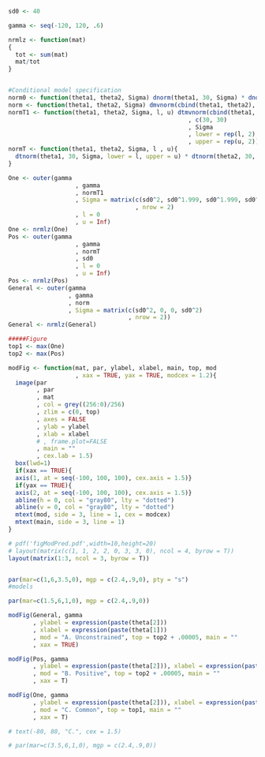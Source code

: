 
```r
sd0 <- 40

gamma <- seq(-120, 120, .6)

nrmlz <- function(mat)
{
  tot <- sum(mat)
  mat/tot
}


#Conditional model specification
norm0 <- function(theta1, theta2, Sigma) dnorm(theta1, 30, Sigma) * dnorm(theta2, 30, Sigma)
norm <- function(theta1, theta2, Sigma) dmvnorm(cbind(theta1, theta2), c(30, 30), Sigma)
normT1 <- function(theta1, theta2, Sigma, l, u) dtmvnorm(cbind(theta1, theta2)
                                                   , c(30, 30)
                                                   , Sigma
                                                   , lower = rep(l, 2)
                                                   , upper = rep(u, 2))
normT <- function(theta1, theta2, Sigma, l , u){
  dtnorm(theta1, 30, Sigma, lower = l, upper = u) * dtnorm(theta2, 30, Sigma, lower = l, upper = u)
}

One <- outer(gamma
                   , gamma
                   , normT1
                   , Sigma = matrix(c(sd0^2, sd0^1.999, sd0^1.999, sd0^2)
                                    , nrow = 2)
                   , l = 0
                   , u = Inf) 
One <- nrmlz(One)
Pos <- outer(gamma
                   , gamma
                   , normT
                   , sd0
                   , l = 0
                   , u = Inf)
Pos <- nrmlz(Pos)
General <- outer(gamma
                 , gamma
                 , norm
                 , Sigma = matrix(c(sd0^2, 0, 0, sd0^2)
                                  , nrow = 2))
General <- nrmlz(General)

#####Figure
top1 <- max(One)
top2 <- max(Pos)
```

```r
modFig <- function(mat, par, ylabel, xlabel, main, top, mod
                   , xax = TRUE, yax = TRUE, modcex = 1.2){
  image(par
        , par
        , mat
        , col = grey((256:0)/256)
        , zlim = c(0, top)
        , axes = FALSE
        , ylab = ylabel
        , xlab = xlabel
        # , frame.plot=FALSE
        , main = ""
        , cex.lab = 1.5)
  box(lwd=1)
  if(xax == TRUE){
  axis(1, at = seq(-100, 100, 100), cex.axis = 1.5)}
  if(yax == TRUE){
  axis(2, at = seq(-100, 100, 100), cex.axis = 1.5)}
  abline(h = 0, col = "gray80", lty = "dotted")
  abline(v = 0, col = "gray80", lty = "dotted")
  mtext(mod, side = 3, line = 1, cex = modcex)
  mtext(main, side = 3, line = 1)
}

# pdf('figModPred.pdf',width=10,height=20)
# layout(matrix(c(1, 1, 2, 2, 0, 3, 3, 0), ncol = 4, byrow = T))
layout(matrix(1:3, ncol = 3, byrow = T))


par(mar=c(1,6,3.5,0), mgp = c(2.4,.9,0), pty = "s")
#models

par(mar=c(1.5,6,1,0), mgp = c(2.4,.9,0))

modFig(General, gamma
       , ylabel = expression(paste(theta[2]))
       , xlabel = expression(paste(theta[1]))
       , mod = "A. Unconstrained", top = top2 + .00005, main = ""
       , xax = TRUE)

modFig(Pos, gamma
       , ylabel = expression(paste(theta[2])), xlabel = expression(paste(theta[1]))
       , mod = "B. Positive", top = top2 + .00005, main = ""
       , xax = T)

modFig(One, gamma
       , ylabel = expression(paste(theta[2])), xlabel = expression(paste(theta[1]))
       , mod = "C. Common", top = top1, main = ""
       , xax = T)

# text(-80, 80, "C.", cex = 1.5)

# par(mar=c(3.5,6,1,0), mgp = c(2.4,.9,0))

```

